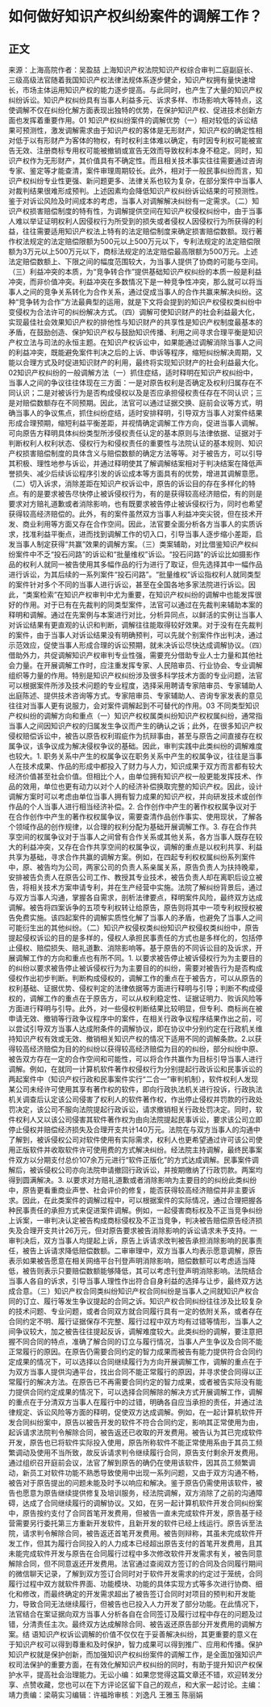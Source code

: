 # 如何做好知识产权纠纷案件的调解工作？
## 正文
来源：上海高院作者：吴盈喆 上海知识产权法院知识产权综合审判二庭副庭长、三级高级法官随着我国知识产权法律法规体系逐步健全，知识产权拥有量快速增长，市场主体运用知识产权的能力逐步提高。与此同时，也产生了大量的知识产权纠纷诉讼。知识产权纠纷具有当事人利益多元、诉求多样、市场影响大等特点，这使调解不仅在纠纷化解方面表现出独特的优势，在保护知识产权、促进技术创新方面也发挥着重要作用。01 知识产权纠纷案件的调解优势（一）相对较低的诉讼结果可预测性，激发调解需求由于知识产权的客体是无形财产，知识产权的确定性相对低于以有形财产为客体的物权，有时权利主体难以确定，有时因专利权可能被宣告无效、注册商标专用权可能被撤销或宣告无效而导致权利本身不稳定。同时，知识产权作为无形财产，其价值具有不确定性。而且相关技术事实往往需要通过咨询专家、鉴定等才能查清，案件审理周期较长。此外，相对于一般民事纠纷而言，知识产权纠纷专业性更强、新问题更多、法律关系也较为复杂，在部分案件中当事人对裁判结果很难形成预判。上述因素均会降低知识产权纠纷诉讼结果的可预测性。鉴于对诉讼风险及时间成本的考虑，当事人对调解解决纠纷有一定需求。（二）知识产权损害赔偿制度的特有性，为调解提供空间在知识产权侵权纠纷中，由于当事人难以举证证明权利人因侵权行为所受到的损失或者侵权人因侵权行为所获得的利益，往往需要适用知识产权法上特有的法定赔偿制度来确定损害赔偿数额。现行著作权法规定的法定赔偿限额为500元以上500万元以下，专利法规定的法定赔偿限额为3万元以上500万元以下，商标法规定的法定赔偿最高限额为500万元。上述法定赔偿数额上、下限之间的幅度范围较大，为当事人提供了协商的可能与空间。（三）利益冲突的本质，为“竞争转合作”提供基础知识产权纠纷的本质一般是利益冲突，而非价值冲突。利益冲突在多数情况下是一种竞争性冲突，那么就可以将当事人之间的竞争关系转化为合作关系，通过促成当事人的合作共赢来解决纠纷。这种“竞争转为合作”方法最典型的运用，就是下文将会提到的知识产权侵权类纠纷中变侵权为合法许可的纠纷解决方式。（四）调解可使知识财产的社会利益最大化，实现最佳社会效果知识产权的排他性与知识财产的共享性是知识产权制度最基本的矛盾，在鼓励创造、保护知识产权与鼓励知识传播、利用之间寻求合理平衡是知识产权立法与司法的永恒主题。在知识产权诉讼中，如果能通过调解消除当事人之间的利益冲突，既能避免案件判决之后的上诉、申诉等程序，缩短纠纷解决周期，又能以合理方式及时促进知识财产的利用，最终将实现知识财产的社会利益最大化。02知识产权纠纷的一般调解方法（一）抓住症结，适时释明在知识产权纠纷中，当事人之间的争议往往体现在三方面：一是对原告权利是否确定及权利归属存在不同认识；二是对被诉行为是否构成侵权以及是否应承担侵权责任存在不同认识；三是对赔偿数额存在不同预期。因此，法官可以通过证据交换、庭前会议等方式，明确当事人的争议焦点，抓住纠纷症结，适时安排释明，引导双方当事人对案件结果形成合理预期，缩短利益平衡差距，并视情确定调解工作方向，促进当事人调解。可向原告方释明具体纠纷类型所涉侵权责任认定的基本原则与法律依据、证据对于判断权利人权利状态、侵权行为和侵权责任的重要性与法院认证的基本规则、知识产权损害赔偿制度的具体含义与赔偿数额的确定方法等等。对于被告方，可以引导其积极、理性地参与诉讼，并通过释明使其了解调解结案相对于判决结案在降低声誉损失、减少后续诉讼程序引发的诉讼成本等方面具有的优势，增进其调解意愿。（二）切入诉求，消除差距在知识产权诉讼中，原告的诉讼目的存在多样化的特点。有的是要求被告尽快停止被诉侵权行为，有的是获得较高经济赔偿，有的则是要求对方赔礼道歉或者消除影响，也有既要求被告停止被诉侵权行为，同时也希望获得较高经济赔偿的。此外，有的案件虽然双方当事人利益冲突尖锐，但在技术开发、商业利用等方面又存在合作空间。因此，法官要全面分析各方当事人的实质诉求，找准利益平衡点，进而找到调解工作的切入口，引导当事人逐步缩小差距，启发当事人制定获得“共赢”效果的调解方案。（三）类案辅助，对比借鉴知识产权纠纷案件中不乏“投石问路”的诉讼和“批量维权”诉讼。“投石问路”的诉讼比如摄影作品的权利人就同一被告使用其多幅作品的行为进行了取证，但先选择其中一幅作品进行诉讼，为其后续的一系列案件“投石问路”。“批量维权”诉讼指权利人就同类型的案件针对多个不同的当事人进行诉讼，甚至在全国各地多家法院进行诉讼。因此，“类案检索”在知识产权审判中尤为重要，在知识产权纠纷的调解中也能发挥很好的作用。对于已有在先裁判的同类型案件，法官可以通过在先裁判来辅助本案的释明和调解。通过在先案例与本案进行对比，分析异同点，以鲜活的实例让当事人对诉讼结果有更直观的认识和判断，调解往往能取得较好效果。对于没有在先裁判的案件，由于当事人对诉讼结果没有明确预判，可以先就个别案件作出判决，通过示范效应，促使当事人形成合理的诉讼预期，就未决诉讼尽快达成调解协议。（四）借助外力，共促调解知识产权审判专业性强，需要充分借助专业人士力量和其他社会力量。在开展调解工作时，应注重发挥专家、人民陪审员、行业协会、专业调解组织等力量的作用。特别是知识产权纠纷涉及很多科学技术方面的专业问题，法官可以根据案件所涉及技术问题的专业程度，选择采用聘请专家陪审员、专家辅助人出庭陈述、提供技术咨询等方式。专家陪审员、专家辅助人、咨询专家发表的意见往往对当事人更有说服力，会对案件调解起到不可替代的作用。03 不同类型知识产权纠纷的调解方向和重点（一）知识产权权属类纠纷知识产权权属纠纷，通常指当事人之间因知识产权的归属发生争议而产生的确认之诉；此外，在很多知识产权侵权赔偿诉讼中，被告以原告权利瑕疵作为抗辩事由，甚至与原告之间直接存在权属争议，该争议成为解决侵权争议的基础。因此，审判实践中此类纠纷的调解难度也较大。1. 职务关系中产生的权属争议在职务关系中产生的权属争议，往往是当事人在技术成果、作品的形成中都投入了财力与人力，知识成果于双方而言都有较大经济价值甚至社会价值。但相比个人，由单位拥有知识产权一般更能发挥技术、作品的效用，单位也更有动力以对个人的经济补偿换取完整的知识产权。因此，设计调解方案时可以考虑由单位当事人拥有智力成果的知识产权，并向研发技术或创作作品的个人当事人进行相当经济补偿。2. 合作创作中产生的著作权权属争议对于在合作创作中产生的著作权权属争议，需要查清作品创作事实、使用现状，了解各个领域作品的创作规律，以合理的权利分配为基础开展调解工作。3. 存在合作共享空间的权属争议对于当事人之间曾有合作关系或其他关系，各方当事人既存在较大的利益冲突，又存在合作共享空间的权属争议，调解的重点是以权利共享、利益共享为基础，寻求合作共赢的调解方案。例如，在四起专利权权属纠纷系列案件中，原、被告均为公司，两家公司的负责人系亲属关系，原告负责人为扶持晚辈，安排被告负责人在原告公司工作、教授其专业技术，被告负责人却在离职后设立被告，将相关技术方案申请专利，并在生产经营中实施。法院了解纠纷背景后，通过与双方当事人沟通，掌握各自需求，剖析法律要点，释明案件风险，最终双方达成调解。被告将四案诉争的五项专利权转让给原告，原告则将其中一项专利权授权被告免费实施。该四起案件的调解实质性化解了当事人的矛盾，也避免了当事人之间可能衍生出的其他纠纷。（二）知识产权侵权类纠纷知识产权侵权类纠纷中，原告提起侵权诉讼的目的是多样的，侵权人承担民事责任的方式也是多样化的，包括停止侵权、赔偿损失、赔礼道歉、消除影响等。基于原告的不同诉讼目的及诉求，开展调解工作的方向和重点也有所不同。1. 以要求被告停止被诉侵权行为为主要目的的纠纷以要求被告停止被诉侵权行为为主要目的的纠纷，需要对被告行为是否构成侵权作出初步判断。判断构成侵权的，调解工作的重点在于被告方，可以从原告的权利基础、证据优势、侵权判定的法律依据等方面进行释明与引导；判断不构成侵权的，调解工作的重点在于原告方，可以从权利稳定性、证据证明力、败诉风险等方面进行释明与引导。此外，对一些侵权判断结果比较明显，但专利、商标尚在被申请无效、撤销等行政争议程序中的案件，在相关行政争议程序结果作出之前，可以尝试引导双方当事人达成附条件的调解协议，即在协议中分别约定在行政机关维持知识产权有效或无效、撤销相关知识产权的情况下适用不同的调解条款。2.以获得较高经济赔偿为目的的纠纷以获得较高经济赔偿为目的的纠纷，部分纠纷中原、被告双方存在一定的合作空间和可能性，可以将合作共赢作为目标引导当事人进行调解。例如，在就同一计算机软件著作权侵权行为分别提起行政诉讼和民事诉讼的两起案件中（知识产权行政和民事案件实行“二合一”审判机制），软件权利人发现某公司未经许可使用其享有著作权的软件，即向行政执法机关进行投诉，行政执法机关调查后认定该公司侵害了权利人的软件著作权，作出停止侵权并罚款的行政处罚决定，该公司不服向法院提起行政诉讼，请求撤销相关行政处罚决定。同时，软件权利人又以该公司侵害其软件著作权为由向法院提起民事诉讼，要求该公司立即停止侵权并赔偿经济损失及合理开支共计140万元。法院在与双方当事人的沟通中了解到，被诉侵权公司对软件使用有实际需求，权利人也更希望通过许可该公司使用正版软件并收取软件许可使用费的方式解决纠纷。经法院主持调解，最终民事案件双方以分期支付总价107余万元进行“软件正版化”的方式达成调解。民事案件调解后，被诉侵权公司亦向法院申请撤回行政诉讼，并按期缴纳了行政罚款。两案均得到圆满解决。3. 以要求对方赔礼道歉或者消除影响为主要目的的纠纷此类纠纷中，原告更看重商业声誉、社会评价的修复，能否获得较高经济赔偿并非主要诉求。因此，在此类案件的调解过程中，可以根据案件的实际情况，通过合理把握各种民事责任的承担方式来促进案件调解。例如，一起侵害商标权及不正当竞争纠纷上诉案，一审判决认定被告构成商标侵权及不正当竞争，判决被告赔偿原告经济损失及合理开支共计26万元，但对原告要求被告消除影响的诉讼请求未予支持。一审判决后，双方当事人均提起上诉，原告上诉请求改判被告承担消除影响的民事责任，被告上诉请求降低赔偿数额。二审审理中，双方当事人均表示愿意调解，原告表示如果被告愿意在相关网络平台刊登声明消除影响，赔偿数额可以考虑适当降低，被告则表示只要赔偿数额能够降低，其可以考虑刊登声明消除影响。法院结合当事人各自的诉求，引导当事人理性作出符合自身利益的选择与让步，最终双方达成合意。（三）知识产权合同类纠纷知识产权合同纠纷是当事人之间就知识产权合同的订立、履行等发生争议提起的合同之诉。知识产权合同纠纷往往涉及比较复杂的技术问题、专业问题，或者合同双方就合同履行具有一定的依附关系，或者存在合同约定不明、履行证据保存不完整、履行过程中双方均有过错等情形，当事人之间争议较大，加之被告往往提起反诉，调解难度较大。此类纠纷的调解，要注意把握不同合同的特点，准确了解合同的订立与履行情况，当事人产生争议及合同不能正常履行的原因。在原告仍需要合同约定的智力成果而被告有能力提供符合合同约定成果的情况下，可以选择以合同继续履行为方向开展调解工作，调解的重点在于为双方当事人提供沟通平台，找出合同不能正常履行的原因，并寻求使合同得以正常履行的解决方法。在原告已不再需要合同约定的智力成果，或者被告实际没有能力提供合同约定成果的情况下，可以选择合同解除的解决方式开展调解工作，调解的重点在于分清双方当事人在履行中的过错，明确各自应当承担的责任，并通过法律规定、诉讼风险等方面的释明，促使双方达成调解。例如，在一起计算机软件开发合同纠纷案中，原告以被告开发的软件不符合合同约定，影响其正常使用为由，起诉请求法院判令解除合同，被告返还已收取的开发费用。被告认为其已完成软件开发，原告也已将软件实际投入使用，原告所称软件不能正常使用系由于其员工频繁调动及使用不当所致，故反诉请求判令继续履行合同，原告支付剩余开发费用。通过组织召开庭前会议，法官了解到原告的确仍在使用该软件，因其员工频繁调动，新员工对软件功能不熟悉导致使用中出现一系列问题，又由于双方沟通不畅，被告对于原告提出的问题未能及时予以响应和解决。鉴于原告仍需使用该软件，被告也愿意为原告继续提供修复及培训服务，经法院调解，双方消除了之前的沟通障碍，达成了合同继续履行的调解协议。又如，在另一起计算机软件开发合同纠纷案中，原告按约支付了合同首笔开发费用，但被告一直未完成软件开发，原告基于经营需要另行委托第三方重新开发软件，且新开发的软件已经上线运行。原告诉至法院，请求判令解除合同，被告返还首笔开发费用。被告则辩称，其虽未完成软件开发工作，但其为履行合同投入的人力成本已经超出原告支付的首笔开发费用，且其未能完成软件开发与原告在合同履行过程中多次修改软件开发需求有关，被告同意解除合同，但不同意返还开发费用。法官通过查阅双方签订的合同及合同履行期间的微信聊天记录，了解到双方签订合同时对于软件开发需求的约定过于笼统，合同履行过程中双方就软件界面、功能模块、功能的具体实现方式等多次进行协商、细化和修改，而最终确定的开发需求超出了被告签订合同时对项目的预判和开发能力，导致合同无法继续履行，但被告也已投入人力开发了部分功能。在此情况下，法官结合在案证据向双方当事人分析各自在合同签订及履行过程中存在的问题及过错，分清责任主次。最终双方达成解除合同、被告返还原告部分开发费用的调解方案。结 语知识产权诉讼调解的价值不仅仅在于妥善解决纠纷，其更重要的意义在于知识产权可以得到尊重和及时保护，智力成果可以得到推广、应用和传播。保护知识产权就是保护创新，而加强知识产权纠纷案件的调解工作，是全面加强知识产权司法保护的重要方面，在有效化解知识产权纠纷的同时，有助于提升知识产权保护水平，提高社会治理能力。无讼小编：如果您觉得这篇文章还不错，欢迎转发分享、点赞收藏，您也可以在下方评论区留下自己的观点，和大家一起讨论。主编：靖力责编：梁萌实习编辑：许福玲审核：刘逸凡 王雅玉 陈丽娟
